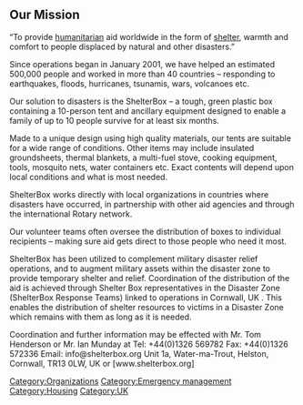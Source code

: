 == '''Our Mission''' ==
 

“To provide [[humanitarian]] aid worldwide in the form of [[shelter]], warmth and comfort to people displaced by natural and other disasters.”

Since operations began in January 2001, we have helped an estimated 500,000 people and worked in more than 40 countries – responding to earthquakes, floods, hurricanes, tsunamis, wars, volcanoes etc.

Our solution to disasters is the ShelterBox – a tough, green plastic box containing a 10-person tent and ancillary equipment designed to enable a family of up to 10 people survive for at least six months.
 
Made to a unique design using high quality materials, our tents are suitable for a wide range of conditions. Other items may include insulated groundsheets, thermal blankets, a multi-fuel stove, cooking equipment, tools, mosquito nets, water containers etc.  Exact contents will depend upon local conditions and what is most needed. 

ShelterBox works directly with local organizations in countries where disasters have occurred, in partnership with other aid agencies and through the international Rotary network.

Our volunteer teams often oversee the distribution of boxes to individual recipients – making sure aid gets direct to those people who need it most.

ShelterBox has been utilized to complement military disaster relief operations, and to augment military assets within the disaster zone to provide temporary shelter and relief.  Coordination of the distribution of the aid  is achieved through Shelter Box representatives in the Disaster Zone (ShelterBox Response Teams) linked to operations in Cornwall, UK .  This enables the distribution of shelter resources to victims in a Disaster Zone which remains with them as long as it is needed. 
 
Coordination and further information may be effected with Mr. Tom Henderson or Mr. Ian Munday at  Tel: +44(0)1326 569782 Fax: +44(0)1326 572336 Email: info@shelterbox.org   Unit 1a, Water-ma-Trout, Helston, Cornwall, TR13 0LW, UK or [www.shelterbox.org]

[[Category:Organizations]]
[[Category:Emergency management]]
[[Category:Housing]]
[[Category:UK]]